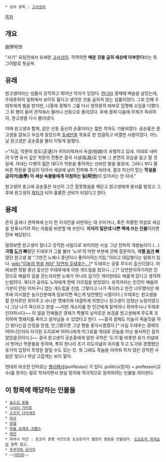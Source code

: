  * 상위 항목 : [[고사성어]]

[[목차]]

== 개요 ==
曲學阿世

"사기" 유림전에서 유래한 [[고사성어]]. 직역하면 '''배운 것을 굽혀 세상에 아부한다'''라는 뜻. 그야말로 헛공부.

== 유래 ==
원고생이라는 성품이 강직하고 뛰어난 학자가 있었다. [[한]]나라 경제때 벼슬을 살았는데, 두태후와의 일화에서 보이듯 옳다고 생각한 것을 굽히지 않는 성품이었다. 그로 인해 두태후에게 벌을 받지만, 나중에 경제가 그를 다시 청하왕의 태부로 임명해 소임을 다했다. 그 뒤 병이 들어 관직에서 물러나 산동으로 돌아갔다. 후에 경제 다음에 무제가 즉위하자, 원고생을 다시 불러냈다.

이때 원고생과 함께, 같은 산동 출신의 손홍이라는 젊은 학자도 기용되었다. 공손홍은 원고생을 깔보고 우습게 알았으며 [[출세]]만을 목표로 한 엉큼하고 비열한 사람이었다. 어느날 원고생은 공손홍을 불러 이렇게 말했다.

>"지금, 학문의 정도(正道)가 어지러워져서 속설(俗說)이 유행하고 있네. 이대로 내버려 두면 유서 깊은 학문의 전통은 결국 사설(私設)로 인해 그 본연의 모습을 잃고 말 것일세. 자네는 다행히 젊은 데다가 학문을 좋아하는 선비란 말을 들었네. 그러니 부디 올바른 학문을 열심히 닦아서 세상에 널리 전파해 주기 바라네. 결코 자신이 믿는 '''학설을 굽히어(曲學) 이 세상 속물들에게 아첨하는 일(阿世)'''이 있어서는 안 되네."

원고생의 충고에 공손홍은 자신이 그간 잘못했음을 깨닫고 원고생에게 용서를 빌었고 그 후에 원고생의 [[제자]]가 되어 훌륭한 선비가 되었다고 한다.

== 용례 ==
흔히 출세나 권력욕에 눈이 먼 지식인을 비판하는 데 쓰이거나, 혹은 허황된 학설로 세상을 현혹시키려 하는 자들을 비판할 때 쓰인다. '''지식이 많은데 나쁜 쪽에 쓰는 인물'''이라면 전부 해당된다.

얼핏보면 원고생이 잘나고 강직한 사람으로 보이지만 사실 그냥 천하의 개쌍놈이다 (...)'''극렬 [[도가]] 빠'''였던 두태후가 그를 불러 '노자'의 어떤 부분에 관해 질문하자, '''극렬 [[유가]] 빠'''였던 원고생 왈 "그딴건 노예나 종년이나 좋아아하는거임."이라고 대답했다는 일화가 있다. [[wiki:"이놈의 목을 쳐라" 당연히 두태후는…]][* 두태후는 궁중 무수리 출신이었다. 어찌보면 정말 종년 출신인 두태후에게 이딴 개드립을 쳤으니...] [* 당연한이야기지만 진정으로 배움의 길을 걷는자라면 노예가 아니라 길가던 개미한테도 배울게 있다고 생각하는법이다. 게다가 공자도 노자에게 한때 가르침을 받았었다. 유학자라는 인간이 배움의 기본이 안된 어처구니 없는 개드립을 친셈. 그렇다고 나가 죽으라고 한건 너무했지만 애초에 이시절은 높으신분에게 밉보이면 죽는게 당연했던 시절이다.] 두태후는 원고생을 칼 한자루만 쥐어주고 사나운 멧돼지와 대결하게 하였으나 원고생이 엄청난 노령이였으니 그냥 나가 죽으라고 한셈 ~~저딴 개소리를 한 인간에게 칼씩이나 쥐어주시니 두태후 인자하시다~~ 이 일을 전해들은 경제가 특별히 날카로운 보검을 원고생에게 주도록 조치하여 멧돼지를 죽이고 살아남을 수 있었다고 한다. ~~결국 경제도 이놈이 죽을짓을 하긴 했다는걸 인정을 한셈, 안그랬으면 그냥 형을 중지시켰겠지 [* 사실 두태후는 경제의 어머니인지라 자식된 도리로써 어머니에게 어그로를 제대로 끈놈을 마냥 용서하긴 쉽지 않았을것이다.]~~ 결국 원고생이 공손홍에게 말한 곡학은 '도가'를 비롯한 유가 이념에서 벗어난 학문들을 뜻하며, 특히 한나라 초기 지도이념의 위치를 두고 도가와 경쟁했던 유가의 입장이 투영된 말일 수도 있는 것. 뭐 그래도 목숨을 아까워 하지 않은 강직한 사람은 맞으니 마냥 고깝게는 보지 말자. 

현대의 비슷한 단어로는 [[폴리페서]](polifessor) 가 있다. politics(정치) + professor(교수)를 뜻하는 말로 학자이면서 현실 정치에 적극적으로 참여하려는 인물을 의미한다. 

== 이 항목에 해당하는 인물들 ==
 * [[높으신 분들]]
 * [[니시다 기타로]]
 * [[스즈키 다이세츠]]
 * [[이사]]
 * [[정철]]
 * [[파울 요제프 괴벨스]]
 * [[하안]]
 * 하야시 라잔 : 호코지 종명 사건으로 도요토미가 멸문의 명분을 만들었다. [[도요토미 히데요리]] 항목 참고.
 * [[후쿠자와 유키치]]
 * ~~[[닥터유]]~~
